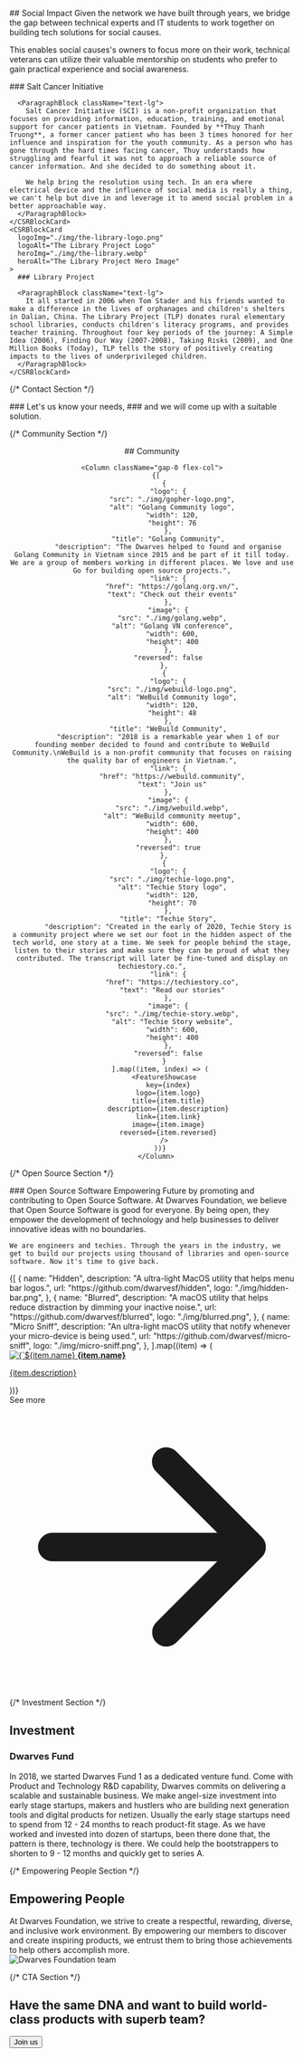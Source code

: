 <Hero
  title="The Dwarves give back\nas a team and individual"
  subTitle="Corporate Social Responsibility"
  description="We have been a part of local community where we operate."
/>

<Section>
## Social Impact

<ParagraphBlock>
Given the network we have built through years, we bridge the gap between technical experts and IT students to work together on building tech solutions for social causes.

This enables social causes's owners to focus more on their work, technical veterans can utilize their valuable mentorship on students who prefer to gain practical experience and social awareness.

</ParagraphBlock>
</Section>

<Section>
  <CSRSlider>
    <CSRBlockCard
      logoImg="./img/salt-cancer-logo.png"
      logoAlt="Salt Cancer Initiative Logo"
      heroImg="./img/salt-cancer.webp"
      heroAlt="Salt Cancer Initiative Hero Image"
    >
      ### Salt Cancer Initiative

      <ParagraphBlock className="text-lg">
        Salt Cancer Initiative (SCI) is a non-profit organization that focuses on providing information, education, training, and emotional support for cancer patients in Vietnam. Founded by **Thuy Thanh Truong**, a former cancer patient who has been 3 times honored for her influence and inspiration for the youth community. As a person who has gone through the hard times facing cancer, Thuy understands how struggling and fearful it was not to approach a reliable source of cancer information. And she decided to do something about it.

        We help bring the resolution using tech. In an era where electrical device and the influence of social media is really a thing, we can't help but dive in and leverage it to amend social problem in a better approachable way.
      </ParagraphBlock>
    </CSRBlockCard>
    <CSRBlockCard
      logoImg="./img/the-library-logo.png"
      logoAlt="The Library Project Logo"
      heroImg="./img/the-library.webp"
      heroAlt="The Library Project Hero Image"
    >
      ### Library Project

      <ParagraphBlock className="text-lg">
        It all started in 2006 when Tom Stader and his friends wanted to make a difference in the lives of orphanages and children's shelters in Dalian, China. The Library Project (TLP) donates rural elementary school libraries, conducts children's literacy programs, and provides teacher training. Throughout four key periods of the journey: A Simple Idea (2006), Finding Our Way (2007-2008), Taking Risks (2009), and One Million Books (Today), TLP tells the story of positively creating impacts to the lives of underprivileged children.
      </ParagraphBlock>
    </CSRBlockCard>

  </CSRSlider>
</Section>

{/* Contact Section */}

<Section className="my-24" id="contact">
  <ParagraphBlock className="mb-10">
    ### Let's us know your needs, ### and we will come up with a suitable
    solution.
  </ParagraphBlock>
  <CSRContactForm id="contact-form--csr" submitText="Submit" />
</Section>

{/* Community Section */}

<Section>
  <Center className="flex-col">
     ## Community

    <Column className="gap-0 flex-col">
      {[
          {
            "logo": {
              "src": "./img/gopher-logo.png",
              "alt": "Golang Community logo",
              "width": 120,
              "height": 76
            },
            "title": "Golang Community",
            "description": "The Dwarves helped to found and organise Golang Community in Vietnam since 2015 and be part of it till today. We are a group of members working in different places. We love and use Go for building open source projects.",
            "link": {
              "href": "https://golang.org.vn/",
              "text": "Check out their events"
            },
            "image": {
              "src": "./img/golang.webp",
              "alt": "Golang VN conference",
              "width": 600,
              "height": 400
            },
            "reversed": false
          },
          {
            "logo": {
              "src": "./img/webuild-logo.png",
              "alt": "WeBuild Community logo",
              "width": 120,
              "height": 48
            },
            "title": "WeBuild Community",
            "description": "2018 is a remarkable year when 1 of our founding member decided to found and contribute to WeBuild Community.\nWeBuild is a non-profit community that focuses on raising the quality bar of engineers in Vietnam.",
            "link": {
              "href": "https://webuild.community",
              "text": "Join us"
            },
            "image": {
              "src": "./img/webuild.webp",
              "alt": "WeBuild community meetup",
              "width": 600,
              "height": 400
            },
            "reversed": true
          },
          {
            "logo": {
              "src": "./img/techie-logo.png",
              "alt": "Techie Story logo",
              "width": 120,
              "height": 70
            },
            "title": "Techie Story",
            "description": "Created in the early of 2020, Techie Story is a community project where we set our foot in the hidden aspect of the tech world, one story at a time. We seek for people behind the stage, listen to their stories and make sure they can be proud of what they contributed. The transcript will later be fine-tuned and display on techiestory.co.",
            "link": {
              "href": "https://techiestory.co",
              "text": "Read our stories"
            },
            "image": {
              "src": "./img/techie-story.webp",
              "alt": "Techie Story website",
              "width": 600,
              "height": 400
            },
            "reversed": false
          }
        ].map((item, index) => (
          <FeatureShowcase
            key={index}
            logo={item.logo}
            title={item.title}
            description={item.description}
            link={item.link}
            image={item.image}
            reversed={item.reversed}
          />
        ))}
      </Column>

  </Center>
</Section>

{/* Open Source Section */}

<Section>
  ### Open Source Software
  <ParagraphBlock className="mb-20">
    Empowering Future by promoting and contributing to Open Source Software. At Dwarves Foundation, we believe that Open Source Software is good for everyone. By being open, they empower the development of technology and help businesses to deliver innovative ideas with no boundaries.

    We are engineers and techies. Through the years in the industry, we get to build our projects using thousand of libraries and open-source software. Now it's time to give back.

  </ParagraphBlock>
  <Container className="grid grid-cols-1 gap-5 sm:grid-cols-2 md:grid-cols-3 w-full max-w-none">
    {[
      {
        name: "Hidden",
        description: "A ultra-light MacOS utility that helps menu bar logos.",
        url: "https://github.com/dwarvesf/hidden",
        logo: "./img/hidden-bar.png",
      },
      {
        name: "Blurred",
        description:
          "A macOS utility that helps reduce distraction by dimming your inactive noise.",
        url: "https://github.com/dwarvesf/blurred",
        logo: "./img/blurred.png",
      },
      {
        name: "Micro Sniff",
        description:
          "An ultra-light macOS utility that notify whenever your micro-device is being used.",
        url: "https://github.com/dwarvesf/micro-sniff",
        logo: "./img/micro-sniff.png",
      },
    ].map((item) => (
      <div key={item.name} className="w-full">
        <a
          href={item.url}
          target="_blank"
          rel="noopener noreferrer"
          className="bg-secondary block h-full rounded-lg px-12 py-10 text-center transition-all duration-200 hover:-translate-y-1 hover:transform hover:shadow-lg"
        >
          <img
            src={item.logo}
            alt={`${item.name} logo`}
            className="mx-auto mb-4 h-30 w-30"
          />
          <strong className="mt-4 mb-2 block text-center text-2xl font-semibold">
            {item.name}
          </strong>
          <p className="text-foreground text-center">
            {item.description}
          </p>
        </a>
      </div>
    ))}
  </Container>
  <div className="mt-8 text-right">
    <Link
      href="/opensource"
      className="text-primary hover:text-primary-hover inline-flex items-center text-lg font-medium transition-colors"
    >See more <svg className="ml-2 h-4 w-4" fill="currentColor" viewBox="0 0 20 20"><path fillRule="evenodd" d="M10.293 3.293a1 1 0 011.414 0l6 6a1 1 0 010 1.414l-6 6a1 1 0 01-1.414-1.414L14.586 11H3a1 1 0 110-2h11.586l-4.293-4.293a1 1 0 010-1.414z" clipRule="evenodd" /></svg></Link>
  </div>
</Section>

{/* Investment Section */}

<Section
  className="my-24 bg-cover bg-center bg-no-repeat py-30"
  style={{
    backgroundImage: 'url(./img/investment-bg.webp)',
    backgroundColor: '#202126',
  }}
>
  <div className="container text-white">
    <h2 className="mb-6 text-3xl leading-tight font-semibold">Investment</h2>
    <h3 className="mb-4 text-2xl font-semibold">Dwarves Fund</h3>
    <div className="space-y-4">
      <ParagraphBlock>
        In 2018, we started Dwarves Fund 1 as a dedicated venture fund. Come
        with Product and Technology R&D capability, Dwarves commits on
        delivering a scalable and sustainable business. We make angel-size
        investment into early stage startups, makers and hustlers who are
        building next generation tools and digital products for netizen. Usually
        the early stage startups need to spend from 12 - 24 months to reach
        product-fit stage. As we have worked and invested into dozen of
        startups, been there done that, the pattern is there, technology is
        there. We could help the bootstrappers to shorten to 9 - 12 months and
        quickly get to series A.
      </ParagraphBlock>
    </div>
  </div>
</Section>

{/* Empowering People Section */}

<Section>
  <h2 className="text-foreground mb-6 text-3xl font-semibold">
    Empowering People
  </h2>
  <div className="mb-20 space-y-4">
    <ParagraphBlock>
      At Dwarves Foundation, we strive to create a respectful, rewarding,
      diverse, and inclusive work environment. By empowering our members to
      discover and create inspiring products, we entrust them to bring those
      achievements to help others accomplish more.
    </ParagraphBlock>
  </div>
  <Image
    src="./img/people-bg.webp"
    alt="Dwarves Foundation team"
    width={1200}
    height={600}
    className="mt-20 w-full rounded-lg"
    srcSet="./img/people-bg.webp 1x, ./img/people-bg@2x.webp 2x"
  />
</Section>

{/* CTA Section */}

<Section className="bg-secondary py-20">
  <div className="mx-auto text-center md:w-2/3 lg:w-1/2">
    <h2 className="mb-8 text-2xl leading-tight font-semibold">
      Have the same DNA and want to build world-class products with superb team?
    </h2>
    <Button variant="primary" href="#contact" className="inline-block">
      Join us
    </Button>
  </div>
</Section>
